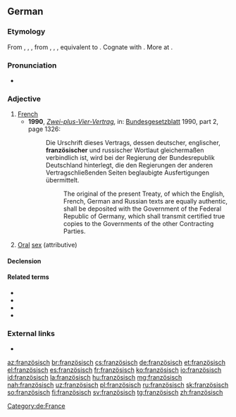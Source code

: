 {{also|Französisch}}
==German==

===Etymology===
From {{inh|de|gmh|franzoisisch}}, {{m|gmh|franzoisch}}, {{m|gmh|franzisch}}, from {{inh|de|goh|francisc}}, {{m|goh|frenkisc}}, {{m|goh|frenkisk}}, equivalent to {{suffix|de|Frank|ös}} {{suffix|de||isch}}. Cognate with {{cog|ang|frencisc|t=Frankish; French}}. More at {{l|en|French}}.

===Pronunciation===
* {{IPA|/franˈtsøːzɪʃ/|lang=de}}

===Adjective===
{{de-adj|-}}

# [[French]]
#* '''1990''', ''[[s:de:Zwei-plus-Vier-Vertrag|Zwei-plus-Vier-Vertrag]]'', in: [[w:de:Bundesgesetzblatt (Deutschland)|Bundesgesetzblatt]] 1990, part 2, page 1326:
#*: Die Urschrift dieses Vertrags, dessen deutscher, englischer, '''französischer''' und russischer Wortlaut gleichermaßen verbindlich ist, wird bei der Regierung der Bundesrepublik Deutschland hinterlegt, die den Regierungen der anderen Vertragschließenden Seiten beglaubigte Ausfertigungen übermittelt.
#*:: The original of the present Treaty, of which the English, French, German and Russian texts are equally authentic, shall be deposited with the Government of the Federal Republic of Germany, which shall transmit certified true copies to the Governments of the other Contracting Parties.
# {{lb|de|colloquial}} [[oral|Oral]] [[sex]] (attributive)
#: {{ux|de|Er verwöhnte sie '''französisch'''|He pleasured her orally|inline=1}}

====Declension====
{{de-decl-adj-notcomp|französisch}}

====Related terms====
* {{l|de|Frankreich}}
* {{l|de|Franzmann}}
* {{l|de|Franzose}}
* {{l|de|Französin}}

[[Category:de:France]]

===External links===
* {{R:Duden}}

[[az:französisch]]
[[br:französisch]]
[[cs:französisch]]
[[de:französisch]]
[[et:französisch]]
[[el:französisch]]
[[es:französisch]]
[[fr:französisch]]
[[ko:französisch]]
[[io:französisch]]
[[id:französisch]]
[[la:französisch]]
[[hu:französisch]]
[[mg:französisch]]
[[nah:französisch]]
[[uz:französisch]]
[[pl:französisch]]
[[ru:französisch]]
[[sk:französisch]]
[[so:französisch]]
[[fi:französisch]]
[[sv:französisch]]
[[tg:französisch]]
[[zh:französisch]]
